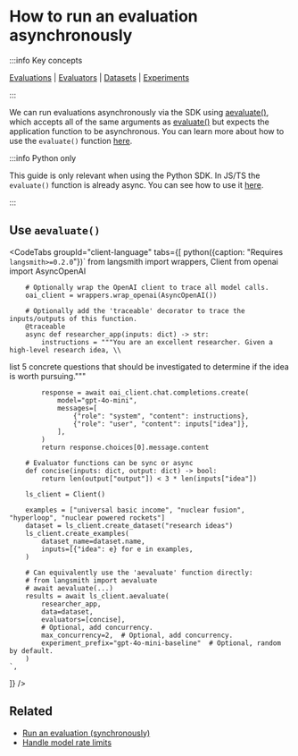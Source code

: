 
# How to run an evaluation asynchronously

:::info Key concepts

[Evaluations](../concepts#applying-evaluations) | [Evaluators](../concepts#evaluators) | [Datasets](../concepts#datasets) | [Experiments](../concepts#experiments)

:::

We can run evaluations asynchronously via the SDK using [aevaluate()](https://docs.smith.langchain.com/reference/python/evaluation/langsmith.evaluation._arunner.aevaluate),
which accepts all of the same arguments as [evaluate()](https://docs.smith.langchain.com/reference/python/evaluation/langsmith.evaluation._runner.evaluate) but expects the application function to be asynchronous.
You can learn more about how to use the `evaluate()` function [here](./evaluate_llm_application).

:::info Python only

This guide is only relevant when using the Python SDK.
In JS/TS the `evaluate()` function is already async.
You can see how to use it [here](./evaluate_llm_application).

:::

## Use `aevaluate()`

<CodeTabs
  groupId="client-language"
  tabs={[
    python({caption: "Requires `langsmith>=0.2.0`"})`
        from langsmith import wrappers, Client
        from openai import AsyncOpenAI

        # Optionally wrap the OpenAI client to trace all model calls.
        oai_client = wrappers.wrap_openai(AsyncOpenAI())

        # Optionally add the 'traceable' decorator to trace the inputs/outputs of this function.
        @traceable
        async def researcher_app(inputs: dict) -> str:
            instructions = """You are an excellent researcher. Given a high-level research idea, \\

list 5 concrete questions that should be investigated to determine if the idea is worth pursuing."""

            response = await oai_client.chat.completions.create(
                model="gpt-4o-mini",
                messages=[
                    {"role": "system", "content": instructions},
                    {"role": "user", "content": inputs["idea"]},
                ],
            )
            return response.choices[0].message.content

        # Evaluator functions can be sync or async
        def concise(inputs: dict, output: dict) -> bool:
            return len(output["output"]) < 3 * len(inputs["idea"])

        ls_client = Client()

        examples = ["universal basic income", "nuclear fusion", "hyperloop", "nuclear powered rockets"]
        dataset = ls_client.create_dataset("research ideas")
        ls_client.create_examples(
            dataset_name=dataset.name,
            inputs=[{"idea": e} for e in examples,
        )

        # Can equivalently use the 'aevaluate' function directly:
        # from langsmith import aevaluate
        # await aevaluate(...)
        results = await ls_client.aevaluate(
            researcher_app,
            data=dataset,
            evaluators=[concise],
            # Optional, add concurrency.
            max_concurrency=2,  # Optional, add concurrency.
            experiment_prefix="gpt-4o-mini-baseline"  # Optional, random by default.
        )
    `,

]}
/>

## Related

- [Run an evaluation (synchronously)](./evaluate_llm_application)
- [Handle model rate limits](./rate_limiting)
